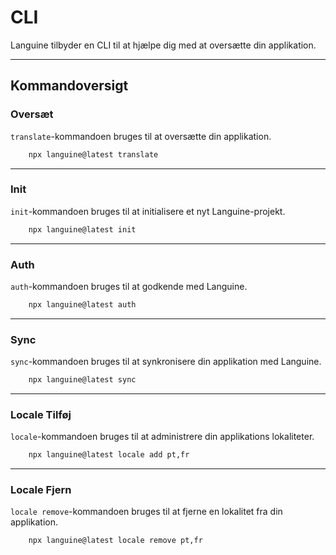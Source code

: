 # CLI

Languine tilbyder en CLI til at hjælpe dig med at oversætte din applikation.

---

## Kommandoversigt

### Oversæt

`translate`-kommandoen bruges til at oversætte din applikation.

```bash title="Terminal"
    npx languine@latest translate
```

---

### Init

`init`-kommandoen bruges til at initialisere et nyt Languine-projekt.

```bash title="Terminal"
    npx languine@latest init
```

---

### Auth

`auth`-kommandoen bruges til at godkende med Languine.

```bash title="Terminal"
    npx languine@latest auth
```

---

### Sync

`sync`-kommandoen bruges til at synkronisere din applikation med Languine.

```bash title="Terminal"
    npx languine@latest sync
```

---

### Locale Tilføj

`locale`-kommandoen bruges til at administrere din applikations lokaliteter.

```bash title="Terminal"
    npx languine@latest locale add pt,fr
```

---

### Locale Fjern

`locale remove`-kommandoen bruges til at fjerne en lokalitet fra din applikation.

```bash title="Terminal"
    npx languine@latest locale remove pt,fr
```
